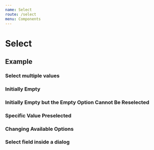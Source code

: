 ```yaml
---
name: Select
route: /select
menu: Components
---
```


# Select

<limel-props name="limel-select" />

## Example

<limel-example name="limel-example-select" />

### Select multiple values

<limel-example name="limel-example-select-multiple" path="select" />

### Initially Empty

<limel-example name="limel-example-select-initially-empty" path="select" />

### Initially Empty but the Empty Option Cannot Be Reselected

<limel-example name="limel-example-select-initially-empty-required" path="select" />

### Specific Value Preselected

<limel-example name="limel-example-select-preselected" path="select" />

### Changing Available Options

<limel-example name="limel-example-select-change-options" path="select" />

### Select field inside a dialog

<limel-example name="limel-example-select-dialog" path="select" />
